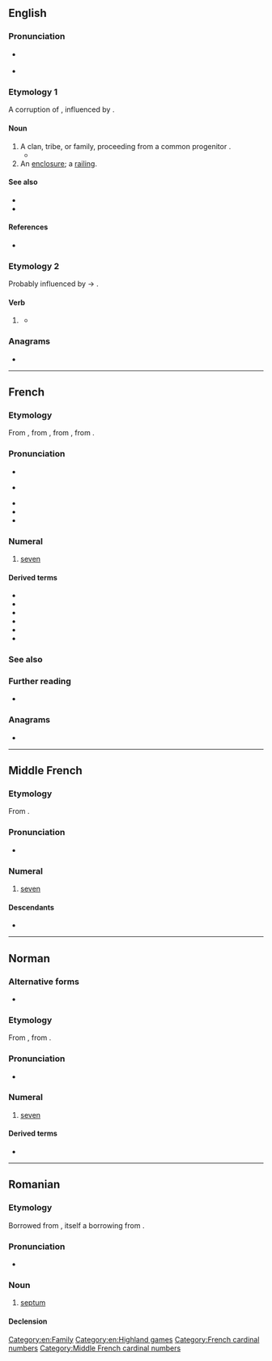 {{also|sept-|sept.|Sept.}}
==English==

===Pronunciation===
* {{a|UK|US}} {{IPA|en|/sɛpt/}}
* {{rhymes|en|ɛpt}}

===Etymology 1===
A corruption of {{m|en|sect}}, influenced by {{der|en|la|saeptum||fence, enclosure}}.

====Noun====
{{en-noun}}

# A clan, tribe, or family, proceeding from a common progenitor {{qualifier|used especially of the ancient clans in Ireland}}.
#* {{quote-book|en|year=1842|author=[[w:Samuel Lover|Samuel Lover]]
|title=Handy Andy
|volume=2|url=http://www.wattpad.com/11183-handy-andy-volume-2-a-tale-of-irish-life?p=72#.UccumtiIpdg
|passage=The chief, struck by the illustration, asked at once to be baptized, and all his '''sept''' followed his example.}}
# An [[enclosure]]; a [[railing]]. <!--Chambers 1908; same ety as Irish clan above-->

====See also====
* {{pedialite}}
* {{Wikisource1911Enc Citation|Sept}}

====References====
* {{R:Webster 1913}}

===Etymology 2===
Probably influenced by {{m|en|weep}} → {{m|en|wept}}.

====Verb====
{{head|en|verb form}}

# {{lb|en|nonstandard|rare}} {{en-past of|seep}}
#* {{seeCites|en}}

===Anagrams===
* {{anagrams|en|a=epst|EPTs|ESTP|PETs|Pest|STEP|TPEs|Teps|pest|pets|spet|step|step-}}

[[Category:en:Family]]
[[Category:en:Highland games]]

----

==French==

===Etymology===
From {{inh|fr|frm|sept}}, from {{inh|fr|fro|set}}, from {{inh|fr|la|septem||seven}}, from {{inh|fr|ine-pro|*septḿ̥}}.

===Pronunciation===
* {{fr-IPA|sète}}
* {{q|archaic|before a consonant or aspirate h}} {{fr-IPA|sè}}
* {{audio|fr|Fr-sept.ogg|audio}}
* {{rhymes|fr|ɛt}}
* {{homophones|fr|cet|cette}}

===Numeral===
{{number box|fr|7}}
{{head|fr|numeral}}

# [[seven]]

====Derived terms====
* {{l|fr|cinq à sept}}
* {{l|fr|cent sept ans}}
* {{l|fr|rugby à sept}}
* {{l|fr|sept cents}}
* {{l|fr|sept péchés capitaux}}
* {{l|fr|septième}}

===See also===
{{table:playing cards/fr}}

===Further reading===
* {{R:TLFi}}

===Anagrams===
* {{l|fr|pets}}

[[Category:French cardinal numbers]]

----

==Middle French==

===Etymology===
From {{inh|frm|fro|set}}.

===Pronunciation===
* {{IPA|frm|qual1=in isolation or before a vowel|/sɛt/|qual2=before a consonant|/sɛ/}}

===Numeral===
{{head|frm|numeral|invariable}}

# [[seven]]

====Descendants====
* {{desc|fr|sept}}

[[Category:Middle French cardinal numbers]]

----

==Norman==
{{cardinalbox|nrf|6|7|8|six|huit}}

===Alternative forms===
* {{alter|nrf|saept||Guernsey}}

===Etymology===
From {{inh|nrf|la|septem}}, from {{inh|nrf|ine-pro|*septḿ̥}}.

===Pronunciation===
* {{audio|nrf|Jer-sept.ogg|Audio (Jersey)}}

===Numeral===
{{head|nrf|numeral|cat2=cardinal numbers}}

# {{lb|nrf|Jersey}} [[seven]]

====Derived terms====
* {{l|nrf|dgiêx-sept||seventeen}}

----

==Romanian==

===Etymology===
Borrowed from {{bor|ro|fr|septum}}, itself a borrowing from {{der|ro|la|saeptum}}.

===Pronunciation===
* {{IPA|ro|[sept]}}

===Noun===
{{ro-noun|n|septuri}}

# {{lb|ro|anatomy}} [[septum]]

====Declension====
{{ro-noun-n|pl=septuri|def=septul}}